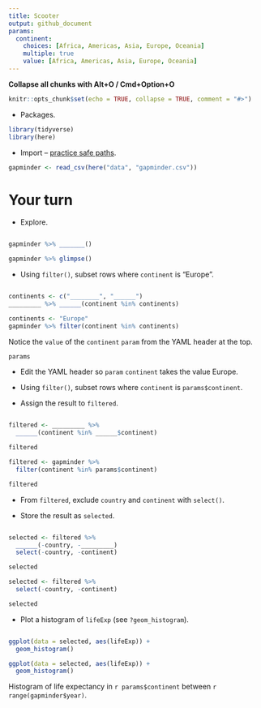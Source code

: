 ```yaml
---
title: Scooter
output: github_document
params:
  continent:
    choices: [Africa, Americas, Asia, Europe, Oceania]
    multiple: true
    value: [Africa, Americas, Asia, Europe, Oceania]
---
```


**Collapse all chunks with Alt+O / Cmd+Option+O**



```r
knitr::opts_chunk$set(echo = TRUE, collapse = TRUE, comment = "#>")
```

* Packages.

```r
library(tidyverse)
library(here)
```

* Import -- [practice safe paths](https://rstats.wtf/safe-paths.html).

```r
gapminder <- read_csv(here("data", "gapminder.csv"))
```



# Your turn

* Explore.

```r

```

```r
gapminder %>% _______()
```

```r
gapminder %>% glimpse()
```



* Using `filter()`, subset rows where `continent` is "Europe".

```r


```

```r
continents <- c("________", "______")
_________ %>% ______(continent %in% continents)
```

```r
continents <- "Europe"
gapminder %>% filter(continent %in% continents)
```

Notice the `value` of the `continent` `param` from the YAML header at the top.

```r
params
```

* Edit the YAML header so `param` `continent` takes the value Europe.

* Using `filter()`, subset rows where `continent` is `params$continent`.

* Assign the result to `filtered`.

```r




```

```r
filtered <- _________ %>% 
  ______(continent %in% ______$continent)

filtered
```

```r
filtered <- gapminder %>% 
  filter(continent %in% params$continent)

filtered
```



* From `filtered`, exclude `country` and `continent` with `select()`.

* Store the result as `selected`.

```r




```

```r
selected <- filtered %>% 
  ______(-country, -_________)
  select(-country, -continent)

selected
```

```r
selected <- filtered %>% 
  select(-country, -continent)

selected
```



* Plot a histogram of `lifeExp` (see `?geom_histogram`).

```r


```

```r
ggplot(data = selected, aes(lifeExp)) +
  geom_histogram()
```

```r
ggplot(data = selected, aes(lifeExp)) +
  geom_histogram()
```

Histogram of life expectancy in `r params$continent` between `r range(gapminder$year)`.
